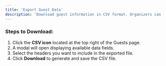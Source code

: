 ```yaml
---
title: 'Export Guest Data'
description: 'Download guest information in CSV format. Organizers can export guest data as a CSV file for record-keeping and analysis.'
---
```


### Steps to Download:

1. Click the **CSV icon** located at the top right of the Guests page.
2. A modal will open displaying available data fields.
3. Select the headers you want to include in the exported file.
4. Click **Download** to generate and save the CSV file.
